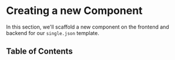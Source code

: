 <Meta title="Tutorial|Creating a new Component" />

# Creating a new Component
In this section, we'll scaffold a new component on the frontend and backend for our `single.json` template.

## Table of Contents

